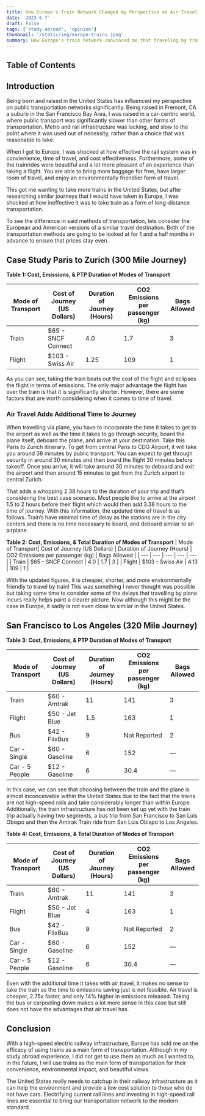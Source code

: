 ```yaml
---
title: How Europe's Train Network Changed my Perspective on Air Travel
date: '2023-6-7'
draft: False
tags: ['study-abroad', 'opinion']
thumbnail: '/static/img/europe-trains.jpeg'
summary: How Europe's train network convinced me that traveling by train is the best way to travel.
---
```


## Table of Contents

<TOCInline toc={props.toc} exclude="Table of Contents" toHeading={5} />

## Introduction

Being born and raised in the United States has influenced my perspective on public transportation networks significantly. Being raised in Fremont, CA a suburb in the San Francisco Bay Area, I was raised in a car-centric world, where public transport was significantly slower than other forms of transportation. Metro and rail infrastructure was lacking, and slow to the point where it was used out of necessity, rather than a choice that was reasonable to take.

When I got to Europe, I was shocked at how effective the rail system was in convienience, time of travel, and cost effectiveness. Furthermore, some of the trainrides were beautiful and a lot more pleasant of an experience than taking a flight. You are able to bring more baggage for free, have larger room of travel, and enjoy an environmentally friendlier form of travel.

This got me wanting to take more trains in the United States, but after researching similar journeys that I would have taken in Europe, I was shocked at how ineffective it was to take train as a form of long-distance transportation.

To see the difference in said methods of transportation, lets consider the European and American versions of a similar travel destination. Both of the transportation methods are going to be looked at for 1 and a half months in advance to ensure that prices stay even.

## Case Study Paris to Zurich (300 Mile Journey)

**Table 1: Cost, Emissions, & PTP Duration of Modes of Transport**

| Mode of Transport | Cost of Journey (US Dollars) | Duration of Journey (Hours) | CO2 Emissions per passenger (kg) | Bags Allowed |
| ----------------- | ---------------------------- | --------------------------- | -------------------------------- | ------------ |
| Train             | $65 - SNCF Connect           | 4.0                         | 1.7                              | 3            |
| Flight            | $103 - Swiss Air             | 1.25                        | 109                              | 1            |

As you can see, taking the train beats out the cost of the flight and eclipses the flight in terms of emissions. The only major advantage the flight has over the train is that it is significantly shorter. However, there are some factors that are worth considering when it comes to time of travel.

### Air Travel Adds Additional Time to Journey

When travelling via plane, you have to incorporate the time it takes to get to the airport as well as the time it takes to go through security, board the plane itself, deboard the plane, and arrive at your destination. Take this Paris to Zurich itinerary. To get from central Paris to CDG Airport, it will take you around 38 minutes by public transport. You can expect to get through security in around 30 minutes and then board the flight 30 minutes before takeoff. Once you arrive, it will take around 30 minutes to deboard and exit the airport and then around 15 minutes to get from the Zurich airport to central Zurich.

That adds a whopping 2.38 hours to the duration of your trip and that’s considering the best case scenario. Most people like to arrive at the airport 1.5 to 2 hours before their flight which would then add 3.38 hours to the time of journey. With this information, the updated time of travel is as follows. Train’s have minimal time of delay as the stations are in the city centers and there is no time necessary to board, and deboard similar to an airplane.

**Table 2: Cost, Emissions, & Total Duration of Modes of Transport**
| Mode of Transport| Cost of Journey (US Dollars) | Duration of Journey (Hours) | CO2 Emissions per passenger (kg) | Bags Allowed |
| --- | --- | --- | --- | --- |
| Train | $65 - SNCF Connect | 4.0 | 1.7 | 3 |
| Flight | $103 - Swiss Air | 4.13 | 109 | 1 |

With the updated figures, it is cheaper, shorter, and more environmentally friendly to travel by train! This was something I never thought was possible but taking some time to consider some of the delays that travelling by plane incurs really helps paint a clearer picture. Now although this might be the case in Europe, it sadly is not even close to similar in the United States.

## San Francisco to Los Angeles (320 Mile Journey)

**Table 3: Cost, Emissions, & PTP Duration of Modes of Transport**

| Mode of Transport | Cost of Journey (US Dollars) | Duration of Journey (Hours) | CO2 Emissions per passenger (kg) | Bags Allowed |
| ----------------- | ---------------------------- | --------------------------- | -------------------------------- | ------------ |
| Train             | $60 - Amtrak                 | 11                          | 141                              | 3            |
| Flight            | $50 - Jet Blue               | 1.5                         | 163                              | 1            |
| Bus               | $42 - FlixBus                | 9                           | Not Reported                     | 2            |
| Car - Single      | $60 - Gasoline               | 6                           | 152                              | —            |
| Car - 5 People    | $12 - Gasoline               | 6                           | 30.4                             | —            |

In this case, we can see that choosing between the train and the plane is almost inconceivable within the United States due to the fact that the trains are not high-speed rails and take considerably longer than within Europe. Additionally, the train infrastructure has not been set up yet with the train trip actually having two segments, a bus trip from San Francisco to San Luis Obispo and then the Amtrak Train ride from San Luis Obispo to Los Angeles.

**Table 4: Cost, Emissions, & Total Duration of Modes of Transport**

| Mode of Transport | Cost of Journey (US Dollars) | Duration of Journey (Hours) | CO2 Emissions per passenger (kg) | Bags Allowed |
| ----------------- | ---------------------------- | --------------------------- | -------------------------------- | ------------ |
| Train             | $60 - Amtrak                 | 11                          | 141                              | 3            |
| Flight            | $50 - Jet Blue               | 4                           | 163                              | 1            |
| Bus               | $42 - FlixBus                | 9                           | Not Reported                     | 2            |
| Car - Single      | $60 - Gasoline               | 6                           | 152                              | —            |
| Car - 5 People    | $12 - Gasoline               | 6                           | 30.4                             | —            |

Even with the additional time it takes with air travel, it makes no sense to take the train as the time to emissions saving just is not feasible. Air travel is cheaper, 2.75x faster, and only 14% higher in emissions released. Taking the bus or carpooling down makes a lot more sense in this case but still does not have the advantages that air travel has.

## Conclusion

With a high-speed electric railway infrastructure, Europe has sold me on the efficacy of using trains as a main form of transportation. Although in my study abroad experience, I did not get to use them as much as I wanted to, in the future, I will use trains as the main form of transportation for their convenience, environmental impact, and beautiful views.

The United States really needs to catchup in their railway infrastructure as it can help the environment and provide a low cost solution to those who do not have cars. Electrifying current rail lines and investing in high-speed rail lines are essential to bring our transportation network to the modern standard.
